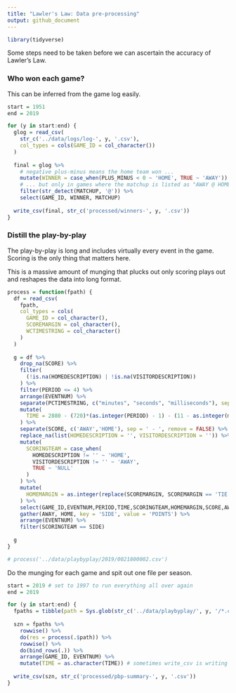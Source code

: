 ```yaml
---
title: "Lawler's Law: Data pre-processing"
output: github_document
---
```


```r
library(tidyverse)
```

Some steps need to be taken before we can ascertain the accuracy of Lawler's Law.

### Who won each game?

This can be inferred from the game log easily.

```r
start = 1951
end = 2019

for (y in start:end) {
  glog = read_csv(
    str_c('../data/logs/log-', y, '.csv'),
    col_types = cols(GAME_ID = col_character())
  )
  
  final = glog %>% 
    # negative plus-minus means the home team won ...
    mutate(WINNER = case_when(PLUS_MINUS < 0 ~ 'HOME', TRUE ~ 'AWAY')) %>% 
    # ... but only in games where the matchup is listed as "AWAY @ HOME"
    filter(str_detect(MATCHUP, '@')) %>% 
    select(GAME_ID, WINNER, MATCHUP)
  
  write_csv(final, str_c('processed/winners-', y, '.csv'))
}
```

### Distill the play-by-play

The play-by-play is long and includes virtually every event in the game. Scoring is the only thing that matters here. 

This is a massive amount of munging that plucks out only scoring plays out and reshapes the data into long format.

```r
process = function(fpath) {
  df = read_csv(
    fpath,
    col_types = cols(
      GAME_ID = col_character(),
      SCOREMARGIN = col_character(),
      WCTIMESTRING = col_character()
    )
  )
  
  g = df %>% 
    drop_na(SCORE) %>% 
    filter(
      (!is.na(HOMEDESCRIPTION) | !is.na(VISITORDESCRIPTION))
    ) %>% 
    filter(PERIOD <= 4) %>% 
    arrange(EVENTNUM) %>% 
    separate(PCTIMESTRING, c("minutes", "seconds", "milliseconds"), sep = ':', remove = FALSE) %>% 
    mutate(
      TIME = 2880 - (720)*(as.integer(PERIOD) - 1) - (11 - as.integer(minutes))*(60) - (60 - as.integer(seconds))
    ) %>% 
    separate(SCORE, c('AWAY','HOME'), sep = ' - ', remove = FALSE) %>% 
    replace_na(list(HOMEDESCRIPTION = '', VISITORDESCRIPTION = '')) %>% 
    mutate(
      SCORINGTEAM = case_when(
        HOMEDESCRIPTION != '' ~ 'HOME',
        VISITORDESCRIPTION != '' ~ 'AWAY',
        TRUE ~ 'NULL'
      )
    ) %>% 
    mutate(
      HOMEMARGIN = as.integer(replace(SCOREMARGIN, SCOREMARGIN == 'TIE', 0))
    ) %>% 
    select(GAME_ID,EVENTNUM,PERIOD,TIME,SCORINGTEAM,HOMEMARGIN,SCORE,AWAY,HOME) %>% 
    gather(AWAY, HOME, key = 'SIDE', value = 'POINTS') %>% 
    arrange(EVENTNUM) %>% 
    filter(SCORINGTEAM == SIDE)
  
  g
}

# process('../data/playbyplay/2019/0021800002.csv')
```

Do the munging for each game and spit out one file per season.

```r
start = 2019 # set to 1997 to run everything all over again
end = 2019

for (y in start:end) {
  fpaths = tibble(path = Sys.glob(str_c('../data/playbyplay/', y, '/*.csv')))
  
  szn = fpaths %>% 
    rowwise() %>% 
    do(res = process(.$path)) %>% 
    rowwise() %>% 
    do(bind_rows(.)) %>% 
    arrange(GAME_ID, EVENTNUM) %>% 
    mutate(TIME = as.character(TIME)) # sometimes write_csv is writing TIME out in scientific notation??
  
  write_csv(szn, str_c('processed/pbp-summary-', y, '.csv'))
}
```


